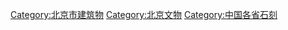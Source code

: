 [[Category:北京市建筑物|Category:北京市建筑物]]
[[Category:北京文物|Category:北京文物]]
[[Category:中国各省石刻|Category:中国各省石刻]]